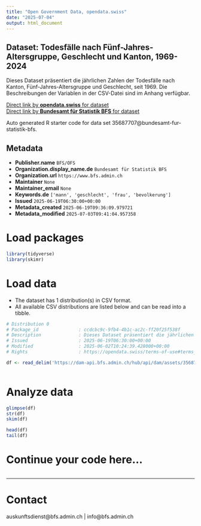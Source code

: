 ```yaml
---
title: "Open Government Data, opendata.swiss"
date: "2025-07-04"
output: html_document
---
```


## Dataset: Todesfälle nach Fünf-Jahres-Altersgruppe, Geschlecht und Kanton, 1969-2024

Dieses Dataset präsentiert die jährlichen Zahlen der Todesfälle nach Kanton, Fünf-Jahres-Altersgruppe und Geschlecht, seit 1969. Die Beschreibungen der Variablen in der CSV-Datei sind im Anhang verfügbar.

[Direct link by **opendata.swiss** for dataset](https://opendata.swiss/de/dataset/todesfalle-nach-funf-jahres-altersgruppe-geschlecht-und-kanton-1969-2024)<br>
[Direct link by **Bundesamt für Statistik BFS** for dataset](https://www.bfs.admin.ch/asset/de/ts-x-01.04.02.01)

Auto generated R starter code for data set 35687707@bundesamt-fur-statistik-bfs.

## Metadata

- **Publisher.name** `BFS/OFS`
- **Organization.display_name.de** `Bundesamt für Statistik BFS`
- **Organization.url** `https://www.bfs.admin.ch`
- **Maintainer** `None`
- **Maintainer_email** `None`
- **Keywords.de** `['mann', 'geschlecht', 'frau', 'bevolkerung']`
- **Issued** `2025-06-19T06:30:00+00:00`
- **Metadata_created** `2025-06-19T09:36:09.979721`
- **Metadata_modified** `2025-07-03T09:41:04.957358`


# Load packages

```r

library(tidyverse)
library(skimr)

```

# Load data

-   The dataset has 1 distribution(s) in CSV format.
-   All available CSV distributions are listed below and can be read into a tibble.

```r

# Distribution 0
# Package_id               : ccdcbc9c-9fb4-4b1c-ac2c-ff20f25f538f
# Description              : Dieses Dataset präsentiert die jährlichen Zahlen der Todesfälle nach Kanton, Fünf-Jahres-Altersgruppe und Geschlecht, seit 1969. Die Beschreibungen der Variablen in der CSV-Datei sind im Anhang verfügbar.
# Issued                   : 2025-06-19T06:30:00+00:00
# Modified                 : 2025-06-02T10:24:39.428000+00:00
# Rights                   : https://opendata.swiss/terms-of-use#terms_by_ask

df <- read_delim('https://dam-api.bfs.admin.ch/hub/api/dam/assets/35687715/master')



```

# Analyze data

```r

glimpse(df)
str(df)
skim(df)

head(df)
tail(df)

```

# Continue your code here...

```r

```

------------------------------------------------------------------------

# Contact

auskunftsdienst@bfs.admin.ch | info@bfs.admin.ch
